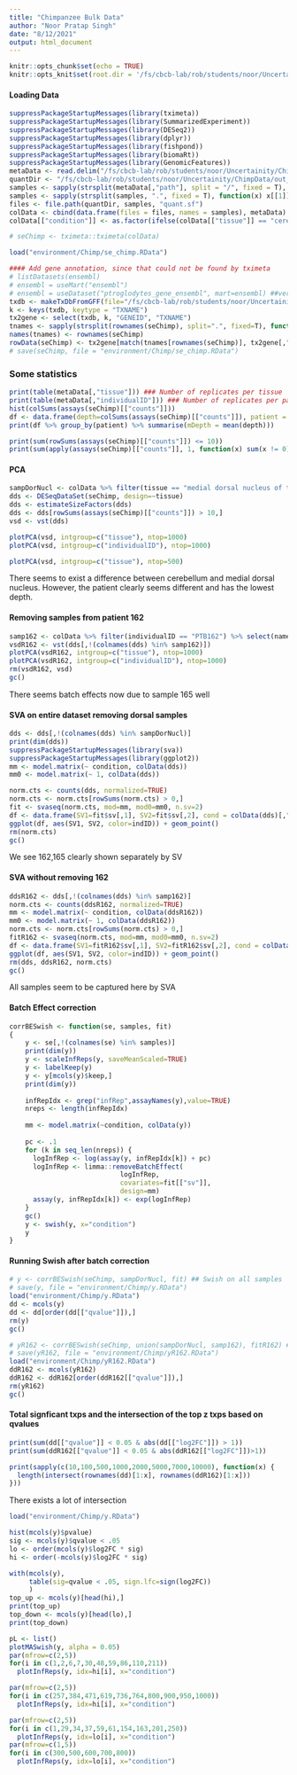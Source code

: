 ```yaml
---
title: "Chimpanzee Bulk Data"
author: "Noor Pratap Singh"
date: "8/12/2021"
output: html_document
---
```


```r
knitr::opts_chunk$set(echo = TRUE)
knitr::opts_knit$set(root.dir = '/fs/cbcb-lab/rob/students/noor/Uncertainity/treeTerminusScripts')
```

#### Loading Data
```r
suppressPackageStartupMessages(library(tximeta))
suppressPackageStartupMessages(library(SummarizedExperiment))
suppressPackageStartupMessages(library(DESeq2))
suppressPackageStartupMessages(library(dplyr))
suppressPackageStartupMessages(library(fishpond))
suppressPackageStartupMessages(library(biomaRt))
suppressPackageStartupMessages(library(GenomicFeatures))
metaData <- read.delim("/fs/cbcb-lab/rob/students/noor/Uncertainity/ChimpData/SYNAPSE_METADATA_MANIFEST.tsv")
quantDir <- "/fs/cbcb-lab/rob/students/noor/Uncertainity/ChimpData/out_sal"
samples <- sapply(strsplit(metaData[,"path"], split = "/", fixed = T), function(x) x[[length(x)]])
samples <- sapply(strsplit(samples, ".", fixed = T), function(x) x[[1]])
files <- file.path(quantDir, samples, "quant.sf")
colData <- cbind(data.frame(files = files, names = samples), metaData)
colData[["condition"]] <- as.factor(ifelse(colData[["tissue"]] == "cerebellum", "Cere", "Rest"))

# seChimp <- tximeta::tximeta(colData)

load("environment/Chimp/se_chimp.RData")

#### Add gene annotation, since that could not be found by tximeta
# listDatasets(ensembl)
# ensembl = useMart("ensembl")
# ensembl = useDataset("ptroglodytes_gene_ensembl", mart=ensembl) ##version 3.0
txdb <- makeTxDbFromGFF(file="/fs/cbcb-lab/rob/students/noor/Uncertainity/ChimpData/refseq_ind/Pan_troglodytes.Pan_tro_3.0.104.gtf.gz")
k <- keys(txdb, keytype = "TXNAME")
tx2gene <- select(txdb, k, "GENEID", "TXNAME")
tnames <- sapply(strsplit(rownames(seChimp), split=".", fixed=T), function(x) x[1])
names(tnames) <- rownames(seChimp)
rowData(seChimp) <- tx2gene[match(tnames[rownames(seChimp)], tx2gene[,"TXNAME"]),]
# save(seChimp, file = "environment/Chimp/se_chimp.RData")
```

### Some statistics
```r
print(table(metaData[,"tissue"])) ### Number of replicates per tissue
print(table(metaData[,"individualID"])) ### Number of replicates per patient
hist(colSums(assays(seChimp)[["counts"]]))
df <- data.frame(depth=colSums(assays(seChimp)[["counts"]]), patient = metaData[,"individualID"])
print(df %>% group_by(patient) %>% summarise(mDepth = mean(depth)))

print(sum(rowSums(assays(seChimp)[["counts"]]) <= 10))
print(sum(apply(assays(seChimp)[["counts"]], 1, function(x) sum(x != 0) == 4)))
```


#### PCA
```r
sampDorNucl <- colData %>% filter(tissue == "medial dorsal nucleus of thalamus") %>% dplyr::select(names) %>% unlist
dds <- DESeqDataSet(seChimp, design=~tissue)
dds <- estimateSizeFactors(dds)
dds <- dds[rowSums(assays(seChimp)[["counts"]]) > 10,]
vsd <- vst(dds)

plotPCA(vsd, intgroup=c("tissue"), ntop=1000)
plotPCA(vsd, intgroup=c("individualID"), ntop=1000)

plotPCA(vsd, intgroup=c("tissue"), ntop=500)
```
There seems to exist a difference between cerebellum and medial dorsal nucleus. However, the patient clearly seems different and has the lowest depth.

#### Removing samples from patient 162
```r
samp162 <- colData %>% filter(individualID == "PTB162") %>% select(names) %>% unlist
vsdR162 <- vst(dds[,!(colnames(dds) %in% samp162)])
plotPCA(vsdR162, intgroup=c("tissue"), ntop=1000)
plotPCA(vsdR162, intgroup=c("individualID"), ntop=1000)
rm(vsdR162, vsd)
gc()
```
There seems batch effects now due to sample 165 well

<!-- #### Removing samples from medial prefrontal cortex and 162 -->
<!-- ```{r} -->

<!-- vsdRDorNucl <- vst(dds[,!(colnames(dds) %in% sampDorNucl)]) -->
<!-- plotPCA(vsdRDorNucl, intgroup=c("tissue"), ntop=1000) -->
<!-- plotPCA(vsdRDorNucl, intgroup=c("individualID"), ntop=1000) -->
<!-- rm(vsdRDorNucl, vsdR162, vsd) -->
<!-- gc() -->
<!-- ``` -->
<!-- Now we see sample 165 as separated  -->

#### SVA on entire dataset removing dorsal samples
```r
dds <- dds[,!(colnames(dds) %in% sampDorNucl)]
print(dim(dds))
suppressPackageStartupMessages(library(sva))
suppressPackageStartupMessages(library(ggplot2))
mm <- model.matrix(~ condition, colData(dds))
mm0 <- model.matrix(~ 1, colData(dds))

norm.cts <- counts(dds, normalized=TRUE)
norm.cts <- norm.cts[rowSums(norm.cts) > 0,]
fit <- svaseq(norm.cts, mod=mm, mod0=mm0, n.sv=2)
df <- data.frame(SV1=fit$sv[,1], SV2=fit$sv[,2], cond = colData(dds)[,"condition"], indID = colData(dds)[,"individualID"])
ggplot(df, aes(SV1, SV2, color=indID)) + geom_point()
rm(norm.cts)
gc()
```
We see 162,165 clearly shown separately by SV

#### SVA without removing 162
```r
ddsR162 <- dds[,!(colnames(dds) %in% samp162)]
norm.cts <- counts(ddsR162, normalized=TRUE)
mm <- model.matrix(~ condition, colData(ddsR162))
mm0 <- model.matrix(~ 1, colData(ddsR162))
norm.cts <- norm.cts[rowSums(norm.cts) > 0,]
fitR162 <- svaseq(norm.cts, mod=mm, mod0=mm0, n.sv=2)
df <- data.frame(SV1=fitR162$sv[,1], SV2=fitR162$sv[,2], cond = colData(ddsR162)[,"condition"], indID = colData(ddsR162)[,"individualID"])
ggplot(df, aes(SV1, SV2, color=indID)) + geom_point()
rm(dds, ddsR162, norm.cts)
gc()
```
All samples seem to be captured here by SVA

#### Batch Effect correction
```r
corrBESwish <- function(se, samples, fit)
{
    y <- se[,!(colnames(se) %in% samples)]
    print(dim(y))
    y <- scaleInfReps(y, saveMeanScaled=TRUE)
    y <- labelKeep(y)
    y <- y[mcols(y)$keep,]
    print(dim(y))
    
    infRepIdx <- grep("infRep",assayNames(y),value=TRUE)
    nreps <- length(infRepIdx)
    
    mm <- model.matrix(~condition, colData(y))
    
    pc <- .1
    for (k in seq_len(nreps)) {
      logInfRep <- log(assay(y, infRepIdx[k]) + pc)
      logInfRep <- limma::removeBatchEffect(
                            logInfRep,
                            covariates=fit[["sv"]],
                            design=mm)
      assay(y, infRepIdx[k]) <- exp(logInfRep)
    }
    gc()
    y <- swish(y, x="condition")
    y
}
```

#### Running Swish after batch correction
```r
# y <- corrBESwish(seChimp, sampDorNucl, fit) ## Swish on all samples
# save(y, file = "environment/Chimp/y.RData")
load("environment/Chimp/y.RData")
dd <- mcols(y)
dd <- dd[order(dd[["qvalue"]]),]
rm(y)
gc()

# yR162 <- corrBESwish(seChimp, union(sampDorNucl, samp162), fitR162) ## Swish by removing 162
# save(yR162, file = "environment/Chimp/yR162.RData")
load("environment/Chimp/yR162.RData")
ddR162 <- mcols(yR162)
ddR162 <- ddR162[order(ddR162[["qvalue"]]),]
rm(yR162)
gc()
```

#### Total signficant txps and the intersection of the top z txps based on qvalues
```r
print(sum(dd[["qvalue"]] < 0.05 & abs(dd[["log2FC"]]) > 1))
print(sum(ddR162[["qvalue"]] < 0.05 & abs(ddR162[["log2FC"]])>1))

print(sapply(c(10,100,500,1000,2000,5000,7000,10000), function(x) {
  length(intersect(rownames(dd)[1:x], rownames(ddR162)[1:x]))
}))
```
There exists a lot of intersection

```r
load("environment/Chimp/y.RData")

hist(mcols(y)$pvalue)
sig <- mcols(y)$qvalue < .05
lo <- order(mcols(y)$log2FC * sig)
hi <- order(-mcols(y)$log2FC * sig)

with(mcols(y),
     table(sig=qvalue < .05, sign.lfc=sign(log2FC))
     )
top_up <- mcols(y)[head(hi),]
print(top_up)
top_down <- mcols(y)[head(lo),]
print(top_down)

pL <- list()
plotMASwish(y, alpha = 0.05)
par(mfrow=c(2,5))
for(i in c(1,2,6,7,30,48,59,86,110,211))
  plotInfReps(y, idx=hi[i], x="condition")

par(mfrow=c(2,5))
for(i in c(257,384,471,619,736,764,800,900,950,1000))
  plotInfReps(y, idx=hi[i], x="condition")

par(mfrow=c(2,5))
for(i in c(1,29,34,37,59,61,154,163,201,250))
  plotInfReps(y, idx=lo[i], x="condition")
par(mfrow=c(1,5))
for(i in c(300,500,600,700,800))
  plotInfReps(y, idx=lo[i], x="condition")

```
